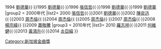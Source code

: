 {{Navbox
|name  = 新加坡金曲獎最受歡迎男歌手
|title = [[新加坡金曲獎]]最受歡迎男歌手
|titlestyle=background:	#FFFF00
|group1 = 1990年代
|list1= 1993 [[张学友|張學友]]  {{·}}1994 [[劉德華]]{{·}}1995 [[劉德華]]{{·}}1996 [[張信哲]]{{·}}1998 [[劉德華]]{{·}}1999 [[劉德華]]
|group2 = 2000年代
|list2= 2000 [[張信哲]]{{·}}2001 [[劉德華]]{{·}}2002 [[陳奕迅]]{{·}}2003 [[周杰倫]]{{·}}2004 [[周杰倫]]{{·}}2005 [[周杰倫]]{{·}}2007 [[周杰倫]]{{·}}2008 [[楊宗緯]]{{·}}2009 [[蕭敬騰]]
|group3 = 2010年代
|list3= 2010 [[羅志祥]]{{·}}2011 [[何維健]]{{·}}2013 [[黃鴻升]]{{·}}2014 [[炎亞綸]]
}}
<noinclude>
[[Category:新加坡金曲獎]]
</noinclude>